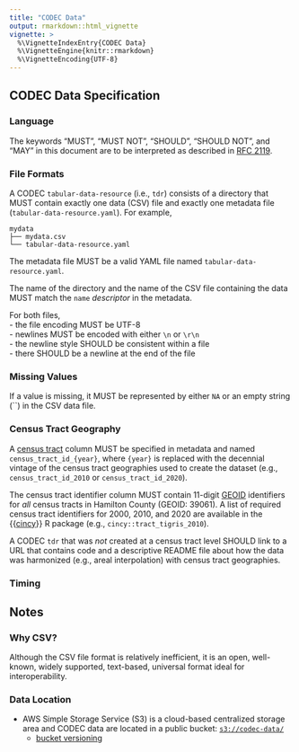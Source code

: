 ```yaml
---
title: "CODEC Data"
output: rmarkdown::html_vignette
vignette: >
  %\VignetteIndexEntry{CODEC Data}
  %\VignetteEngine{knitr::rmarkdown}
  %\VignetteEncoding{UTF-8}
---
```


## CODEC Data Specification

### Language

The keywords “MUST”, “MUST NOT”, “SHOULD”, “SHOULD NOT”, and “MAY”
in this document are to be interpreted as described in [RFC 2119](https://tools.ietf.org/html/rfc2119).

### File Formats

A CODEC `tabular-data-resource` (i.e., `tdr`) consists of a directory that MUST contain exactly one data (CSV) file and exactly one metadata file (`tabular-data-resource.yaml`). For example,

    mydata
    ├── mydata.csv
    └── tabular-data-resource.yaml

The metadata file MUST be a valid YAML file named `tabular-data-resource.yaml`.

The name of the directory and the name of the CSV file containing the data MUST match the `name` *descriptor* in the metadata.

For both files,  
  - the file encoding MUST be UTF-8  
  - newlines MUST be encoded with either `\n` or `\r\n`  
  - the newline style SHOULD be consistent within a file  
  - there SHOULD be a newline at the end of the file
  
### Missing Values

If a value is missing, it MUST be represented by either `NA` or an empty string (``) in the CSV data file.

### Census Tract Geography

A [census tract](https://www2.census.gov/geo/pdfs/education/CensusTracts.pdf) column MUST be specified in metadata and named `census_tract_id_{year}`, where `{year}` is replaced with the decennial vintage of the census tract geographies used to create the dataset (e.g., `census_tract_id_2010` or `census_tract_id_2020`).

The census tract identifier column MUST contain 11-digit [GEOID](https://www.census.gov/programs-surveys/geography/guidance/geo-identifiers.html) identifiers for *all* census tracts in Hamilton County (GEOID: 39061). A list of required census tract identifiers for 2000, 2010, and 2020 are available in the {{[cincy](https://github.com/geomarker-io/cincy)}} R package (e.g., `cincy::tract_tigris_2010`).

A CODEC `tdr` that was *not* created at a census tract level SHOULD link to a URL that contains code and a descriptive README file about how the data was harmonized (e.g., areal interpolation) with census tract geographies.


### Timing

## Notes

### Why CSV?

Although the CSV file format is relatively inefficient, it is an open, well-known, widely supported, text-based, universal format ideal for interoperability.

### Data Location

- AWS Simple Storage Service (S3) is a cloud-based centralized storage area and CODEC data are located in a public bucket: [`s3://codec-data/`](https://codec-data.s3.amazonaws.com/)
  - [bucket versioning](https://docs.aws.amazon.com/AmazonS3/latest/userguide/Versioning.html)
